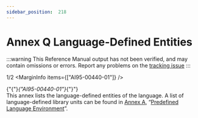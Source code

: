 ```yaml
---
sidebar_position:  218
---
```


# Annex Q Language-Defined Entities

:::warning
This Reference Manual output has not been verified,
and may contain omissions or errors.
Report any problems on the [tracking issue](https://github.com/ada-lang-io/ada-lang-io/issues/20)
:::


<MarginText>1/2</MarginText>
<MarginInfo items={["AI95-00440-01"]} />
<p>{"{"}<em>{"AI95-00440-01"}</em>{"}"} <br />This annex lists the language-defined entities of the language. A list of language-defined library units can be found in <a href="../AA-A/">Annex A</a>, &ldquo;<a href="../AA-A/">Predefined Language Environment</a>&rdquo;. <br /></p>

